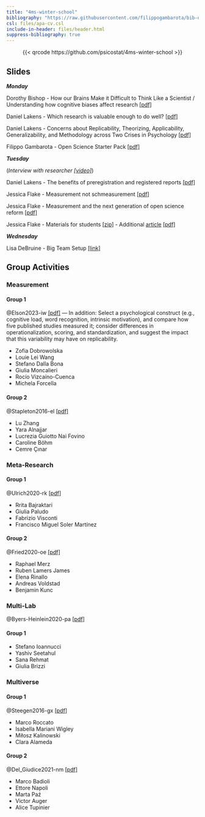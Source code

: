 ```yaml
---
title: "4ms-winter-school"
bibliography: "https://raw.githubusercontent.com/filippogambarota/bib-database/main/references.bib"
csl: files/apa-cv.csl
include-in-header: files/header.html
suppress-bibliography: true
---
```


<center>
{{< qrcode https://github.com/psicostat/4ms-winter-school >}}
</center>

## Slides

***Monday***

Dorothy Bishop - How our Brains Make it Difficult to Think Like a Scientist / Understanding how cognitive biases affect research [[pdf]](slides/bishop-2025_WinterSch.pdf){target=_blank}

Daniel Lakens - Which research is valuable enough to do well? [[pdf]](slides/Lakens_4M_17-2-2025_research_worth_doing.pdf){target=_blank}

Daniel Lakens - Concerns about Replicability, Theorizing, Applicability, Generalizability, and Methodology across Two Crises in Psychology [[pdf]](slides/Lakens_4M_17-2-2025_two_crises.pdf){target=_blank}

Filippo Gambarota - Open Science Starter Pack [[pdf]](slides/open-science-starter-pack.pdf){target=_blank}

***Tuesday***

(*Interview with researcher [[video]](https://www.youtube.com/watch?v=ZaNtz76dNSI){target=_blank>}*)

Daniel Lakens - The benefits of preregistration and registered reports [[pdf]](slides/Lakens-4M-18-2-2025-Preregistration.pdf){target=_blank}

Jessica Flake - Measurement not schmeasurement [[pdf]](slides/Flake-Measurement-not-Schmeasurement-WS.pdf){target=_blank}

Jessica Flake - Measurement and the next generation of open science reform [[pdf]](slides/Flake-Next-Generation-Methodological-Reform.pdf){target=_blank}

Jessica Flake - Materials for students [[zip]](slides/Flake-Materials-for-Students.zip) - Additional <a href="https://journals.sagepub.com/doi/full/10.1037/a0025704?casa_token=BoBrPoMWDLUAAAAA%3ANVr0QjH8E8pdET0XITdv_L70euQNUqSN6mBkc8UNWuiJWp6K90vdS016Z4m_iSAz7dy_WetWE-ViDQ" target=_blank>article</a> [[pdf]](papers/Gehlbach-and-Brinkworth-2011-Measure-twice.pdf){target=_blank}

***Wednesday***

Lisa DeBruine - Big Team Setup [[link]](https://debruine.github.io/big-team-setup/){target=_blank}


## Group Activities

### Measurement

#### Group 1

@Elson2023-iw [[pdf]](papers/Elson%20et%20al.%202023%20-%20Psychological%20measures%20aren't%20toothbrushes.pdf){target=_blank} — In addition: Select a psychological construct (e.g., cognitive load, word recognition, intrinsic motivation), and compare how five published studies measured it; consider differences in operationalization, scoring, and standardization, and suggest the impact that this variability may have on replicability.

- Zofia Dobrowolska 
- Louie Lei	Wang
- Stefano Dalla Bona
- Giulia Moncalieri
- Rocío	Vizcaíno-Cuenca
- Michela Forcella

#### Group 2

@Stapleton2016-el [[pdf]](papers/Stapleton%20et%20al.%202016%20-%20Construct%20meaning%20in%20multilevel%20settings.pdf){target=_blank}

- Lu Zhang
- Yara Alnajjar
- Lucrezia Guiotto Nai Fovino
- Caroline Böhm
- Cemre	Çınar

### Meta-Research

#### Group 1

@Ulrich2020-rk [[pdf]](papers/Ulrich%20and%20Miller%202020%20-%20Questionable%20research%20practices%20may%20have%20little%20effect%20on%20replicability.pdf){target=_blank}

- Rrita Bajraktari
- Giulia Paludo
- Fabrizio Visconti
- Francisco Miguel Soler Martínez

#### Group 2

@Fried2020-oe [[pdf]](papers/Fried 2020 - Theories and models - What they are, what they are for, and what they are about.pdf){target=_blank}

- Raphael Merz
- Ruben Lamers James
- Elena Rinallo
- Andreas Voldstad
- Benjamin Kunc

### Multi-Lab

@Byers-Heinlein2020-pa [[pdf]](papers/Byers-Heinlein%20et%20al.%202020%20-%20Building%20a%20collaborative%20Psychological%20Science%20-%20Lessons%20learned%20from%20ManyBabies%201.pdf){target=_blank}

#### Group 1

- Stefano Ioannucci
- Yashiv Seetahul
- Sana Rehmat
- Giulia Brizzi

### Multiverse

#### Group 1

@Steegen2016-gx [[pdf]](papers/Steegen%20et%20al.%202016%20-%20Increasing%20Transparency%20Through%20a%20Multiverse%20Analysis.pdf){target=_blank}

- Marco Roccato
- Isabella Mariani Wigley
- Miłosz Kalinowski
- Clara Alameda

#### Group 2

@Del_Giudice2021-nm [[pdf]](papers/Del Giudice and Gangestad 2021 - A traveler’s guide to the multiverse, pitfalls, and a framework for the evaluation of analytic decisions.pdf){target=_blank}

- Marco Badioli
- Ettore Napoli
- Marta Paź
- Victor Auger
- Alice Tupinier
 
